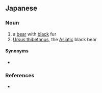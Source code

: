 {{also|黑熊}}
==Japanese==
{{ja-kanjitab|くろ|くま|yomi=k}}

===Noun===
{{ja-noun|くろくま|kyu=黑熊}}

# a [[bear]] with [[black]] fur
# [[Ursus thibetanus]], the [[Asiatic]] black bear

====Synonyms====
* {{sense|Ursus thibetanus}} {{ja-r|ツキノワグマ}}

===References===
* {{R:Meikyo}}